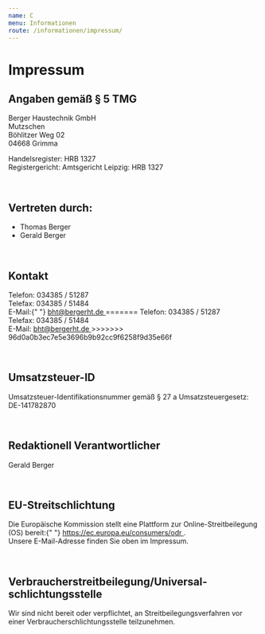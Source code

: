 ```yaml
---
name: C
menu: Informationen
route: /informationen/impressum/
---
```


# Impressum

<h2> Angaben gem&auml;&szlig; &sect; 5 TMG </h2>

<p>
	Berger Haustechnik GmbH
	<br />
	Mutzschen
	<br />
	B&ouml;hlitzer Weg 02
	<br />
	04668 Grimma
</p>
<p>
	Handelsregister: HRB 1327
	<br />
	Registergericht: Amtsgericht Leipzig: HRB 1327
</p>
<br />
<h2> Vertreten durch: </h2>

<ul>
	<li>Thomas Berger</li>
	<li>Gerald Berger</li>
</ul>
<br />

<h2>Kontakt</h2>
<p>
	Telefon: 034385 / 51287
	<br />
	Telefax: 034385 / 51484
	<br />
	E-Mail:{" "}
	<a style={{ color: "#cd0000" }} href='mailto:bht@bergerht.de'>
		bht@bergerht.de
	</a>
	======= Telefon: 034385 / 51287
	<br />
	Telefax: 034385 / 51484
	<br />
	E-Mail: <a style={{ color: "#cd0000" }} href='mailto:bht@bergerht.de'>
		bht@bergerht.de
	</a>
	>>>>>>> 96d0a0b3ec7e5e3696b9b92cc9f6258f9d35e66f
</p>
<br />

<h2>Umsatzsteuer-ID</h2>
<p>
	Umsatzsteuer-Identifikationsnummer gem&auml;&szlig; &sect; 27 a
	Umsatzsteuergesetz:
	<br />
	DE-141782870
</p>
<br />

<h2>Redaktionell Verantwortlicher</h2>
<p>Gerald Berger</p>
<br />

<h2>EU-Streitschlichtung</h2>
<p>
	Die Europ&auml;ische Kommission stellt eine Plattform zur
	Online-Streitbeilegung (OS) bereit:{" "}
	<a
		href='https://ec.europa.eu/consumers/odr'
		target='_blank'
		rel='noopener noreferrer'
		style={{ color: "#cd0000" }}
	>
		https://ec.europa.eu/consumers/odr
	</a>
	.<br /> Unsere E-Mail-Adresse finden Sie oben im Impressum.
</p>
<br />

<h2>
	Verbraucher&shy;streit&shy;beilegung/Universal&shy;schlichtungs&shy;stelle
</h2>
<p>
	Wir sind nicht bereit oder verpflichtet, an Streitbeilegungsverfahren vor
	einer Verbraucherschlichtungsstelle teilzunehmen.
</p>

